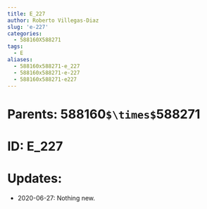 ```yaml
---
title: E_227
author: Roberto Villegas-Diaz
slug: 'e-227'
categories:
  - 588160X588271
tags:
  - E
aliases:
  - 588160x588271-e_227
  - 588160x588271-e-227
  - 588160x588271-e227
---
```


# **Parents**: 588160`$\times$`588271
# **ID**: E_227
# **Updates**: 
 - 2020-06-27: Nothing new.

